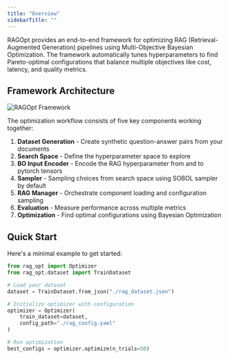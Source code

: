 ```yaml
---
title: "Overview"
sidebarTitle: ""
---
```


RAGOpt provides an end-to-end framework for optimizing RAG (Retrieval-Augmented Generation) pipelines using Multi-Objective Bayesian Optimization. The framework automatically tunes hyperparameters to find Pareto-optimal configurations that balance multiple objectives like cost, latency, and quality metrics.

## Framework Architecture

![RAGOpt Framework](/images/RAGOpt.svg)

The optimization workflow consists of five key components working together:

1. **Dataset Generation** - Create synthetic question-answer pairs from your documents
2. **Search Space** - Define the hyperparameter space to explore
3. **BO Input Encoder** - Encode the RAG hyperparameter from and to pytorch tensors
4. **Sampler** - Sampling choices from search space using SOBOL sampler by default
5. **RAG Manager** - Orchestrate component loading and configuration sampling
6. **Evaluation** - Measure performance across multiple metrics
7. **Optimization** - Find optimal configurations using Bayesian Optimization

## Quick Start

Here's a minimal example to get started:

```python
from rag_opt import Optimizer
from rag_opt.dataset import TrainDataset

# Load your dataset
dataset = TrainDataset.from_json("./rag_dataset.json")

# Initialize optimizer with configuration
optimizer = Optimizer(
    train_dataset=dataset,
    config_path="./rag_config.yaml"
)

# Run optimization
best_configs = optimizer.optimize(n_trials=50)
```
